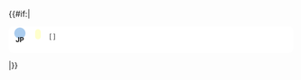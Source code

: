 <includeonly>{{#if:{{{link|}}}|<div id="mw-customcollapsible-{{{TweetID|tweet}}}" class="kcMultiTweet-Post mw-collapsible mw-collapsed"  data-expandtext="Japanese" data-collapsetext="Japanese" style="background-color:#fff; border-radius:8px; margin:0px 0px 5px 0px;">
	<div class="kcMultiTweet-EN" style="float:left; padding:0px 5px;">
		<div class="mw-customtoggle-{{{TweetID|tweet}}}" style="text-align:center; font-size:12px; font-weight:bold; float:right; cursor:pointer; width:20px; height:20px; line-height:20px; border-radius:10px; background:#ace; margin:2px 2px 5px 5px;">JP</div>
		<p style="margin:0px; padding:0px;">{{{EN|}}}</p>
	</div>
	<div class="kcMultiTweet-JP mw-collapsible-content" style="float:left; background:#ffc; color:#000; margin:5px 10px; padding:2px 5px; border-radius:7px;">
		<p style="margin:0px; padding:0px;">{{{JP|}}}</p>
	</div>
	<div class="kcMultiTweet-Link" style="float:left; width:60%; font-size:11px;">
		<div style="padding:0px 5px;">
			<p style="margin:0px; padding:0px;">[{{{link}}} {{{link}}}]</p>
		</div>
	</div>
	<div class="kcMultiTweet-Translator" style="float:left; width:40%; font-size:11px; text-align:right;">
		<div style="padding:0px 5px;">
			<p style="margin:0px; padding:0px;">{{{tl|}}}</p>
		</div>
	</div>
	<div style="clear:both;"></div>
</div>|}}</includeonly>